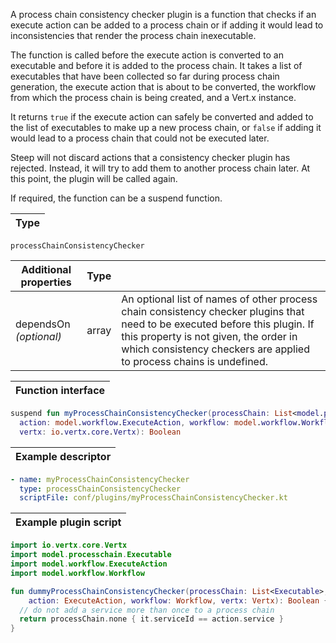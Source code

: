 A process chain consistency checker plugin is a function that checks if
an <DocsLink href="#execute-actions">execute action</DocsLink> can be added
to a <DocsLink href="#process-chains">process chain</DocsLink> or if adding
it would lead to inconsistencies that render the process chain inexecutable.

The function is called before the execute action is converted to an
<DocsLink href="#executables">executable</DocsLink> and before it is added
to the process chain. It takes a list of executables that have been collected
so far during process chain generation, the execute action that is about to be
converted, the <DocsLink href="#workflows">workflow</DocsLink> from which
the process chain is being created, and a Vert.x instance.

It returns `true` if the execute action can safely be converted and added to
the list of executables to make up a new process chain, or `false` if adding
it would lead to a process chain that could not be executed later.

Steep will not discard actions that a consistency checker plugin has rejected.
Instead, it will try to add them to another process chain later. At this point,
the plugin will be called again.

If required, the function can be a suspend function.

| Type |
| ---- |
`processChainConsistencyChecker`

| Additional properties       | Type  | |
| --------------------------- | ----- | ----------------
| dependsOn<br />*(optional)* | array | An optional list of names of other process chain consistency checker plugins that need to be executed before this plugin. If this property is not given, the order in which consistency checkers are applied to process chains is undefined.

| Function interface |
| ------------------ |

```kotlin
suspend fun myProcessChainConsistencyChecker(processChain: List<model.processchain.Executable>,
  action: model.workflow.ExecuteAction, workflow: model.workflow.Workflow,
  vertx: io.vertx.core.Vertx): Boolean
```

| Example descriptor |
| ------------------ |

```yaml
- name: myProcessChainConsistencyChecker
  type: processChainConsistencyChecker
  scriptFile: conf/plugins/myProcessChainConsistencyChecker.kt
```

| Example plugin script |
| --------------------- |

```kotlin
import io.vertx.core.Vertx
import model.processchain.Executable
import model.workflow.ExecuteAction
import model.workflow.Workflow

fun dummyProcessChainConsistencyChecker(processChain: List<Executable>,
    action: ExecuteAction, workflow: Workflow, vertx: Vertx): Boolean {
  // do not add a service more than once to a process chain
  return processChain.none { it.serviceId == action.service }
}
```
